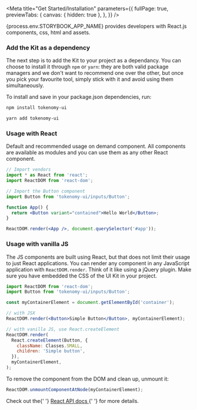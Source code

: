
<Meta
  title="Get Started/Installation"
  parameters={{
    fullPage: true,
    previewTabs: {
      canvas: { hidden: true },
    },
  }}
/>

<Title>Installation</Title>
<Subtitle>
  {process.env.STORYBOOK_APP_NAME} provides developers with React.js components,
  css, html and assets.
</Subtitle>

### Add the Kit as a dependency

<p>
  The next step is to add the Kit to your project as a dependancy. You can
  choose to install it through <code>npm</code> or <code>yarn</code>: they are
  both valid package managers and we don't want to recommend one over the other,
  but once you pick your favourite tool, simply stick with it and avoid using
  them simultaneously.
</p>

<p>To install and save in your package.json dependencies, run:</p>

<TabsState initial="npm">
  <div id="npm" title="NPM"><div>

```sh
npm install tokenomy-ui
```

  </div></div>
  <div id="yarn" title="YARN"><div>

```sh
yarn add tokenomy-ui
```

  </div></div>  
</TabsState>

### Usage with React

<p>
  Default and recommended usage on demand component. All components are
  available as modules and you can use them as any other React component.
</p>

```jsx
// Import vendors
import * as React from 'react';
import ReactDOM from 'react-dom';

// Import the Button component
import Button from 'tokenomy-ui/inputs/Button';

function App() {
  return <Button variant="contained">Hello World</Button>;
}

ReactDOM.render(<App />, document.querySelector('#app'));
```

### Usage with vanilla JS

<p>
  The JS components are built using React, but that does not limit their usage
  to just React applications. You can render any component in any JavaScript
  application with <code>ReactDOM.render</code>. Think of it like using a jQuery
  plugin. Make sure you have embedded the CSS of the UI Kit in your project.
</p>

```jsx
import ReactDOM from 'react-dom';
import Button from 'tokenomy-ui/inputs/Button';

const myContainerElement = document.getElementById('container');

// with JSX
ReactDOM.render(<Button>Simple Button</Button>, myContainerElement);

// with vanilla JS, use React.createElement
ReactDOM.render(
  React.createElement(Button, {
    className: Classes.SMALL,
    children: 'Simple button',
  }),
  myContainerElement,
);
```

<p style={{ margin: 0 }}>
  To remove the component from the DOM and clean up, unmount it:
</p>

```jsx
ReactDOM.unmountComponentAtNode(myContainerElement);
```

<p>
  Check out the{' '}
  <a
    class="link"
    target="_blank"
    href="https://reactjs.org/docs/react-api.html"
  >
    React API docs
  </a>{' '}
  for more details.
</p>
